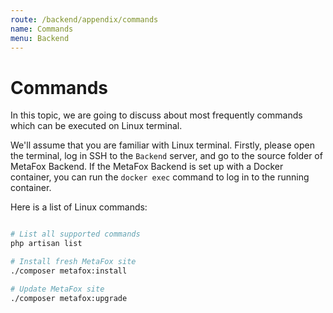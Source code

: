 ```yaml
---
route: /backend/appendix/commands
name: Commands
menu: Backend
---
```


# Commands

In this topic, we are going to discuss about most frequently commands which can be executed on Linux terminal.

We'll assume that you are familiar with Linux terminal. Firstly, please open the terminal, log in SSH to the `Backend` server, and go to the source folder of MetaFox Backend. If the MetaFox Backend is set up with a Docker container, you can run the `docker exec` command to log in to the running container.

Here is a list of Linux commands:

```bash

# List all supported commands
php artisan list

# Install fresh MetaFox site
./composer metafox:install

# Update MetaFox site
./composer metafox:upgrade
```
